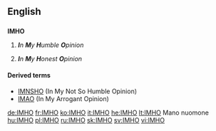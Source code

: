 ==English==

==={{initialism}}===
'''IMHO'''

# {{internet|humorously}} '''''I'''n '''M'''y '''H'''umble '''O'''pinion''
# '''''I'''n '''M'''y '''H'''onest '''O'''pinion''

====Derived terms====
* [[IMNSHO]] (In My Not So Humble Opinion)
* [[IMAO]] (In My Arrogant Opinion)

[[de:IMHO]]
[[fr:IMHO]]
[[ko:IMHO]]
[[it:IMHO]]
[[he:IMHO]]
[[lt:IMHO]] Mano nuomone
[[hu:IMHO]]
[[pl:IMHO]]
[[ru:IMHO]]
[[sk:IMHO]]
[[sv:IMHO]]
[[vi:IMHO]]